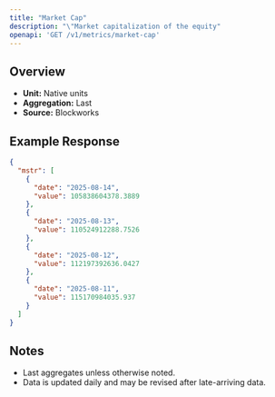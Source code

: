 ```yaml
---
title: "Market Cap"
description: "\"Market capitalization of the equity"
openapi: 'GET /v1/metrics/market-cap'
---
```


## Overview

- **Unit:** Native units
- **Aggregation:** Last
- **Source:** Blockworks

## Example Response

```json
{
  "mstr": [
    {
      "date": "2025-08-14",
      "value": 105838604378.3889
    },
    {
      "date": "2025-08-13",
      "value": 110524912288.7526
    },
    {
      "date": "2025-08-12",
      "value": 112197392636.0427
    },
    {
      "date": "2025-08-11",
      "value": 115170984035.937
    }
  ]
}
```

## Notes
- Last aggregates unless otherwise noted.
- Data is updated daily and may be revised after late-arriving data.
